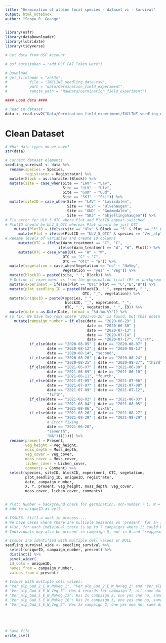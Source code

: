 ```yaml
---
title: "Germination of alpine focal species - dataset vi - Survival"
output: html_notebook
author: "Sonya R. Geange"
---
```



```r
library(osfr)
library(dataDownloader)
library(lubridate)
library(tidyverse)

# Get data from OSF Account

# osf_auth(token = "add OSF PAT Token Here") 

# Download 
# get_file(node = "zhk3m",
#          file = "INCLINE_seedling_data.csv",
#          path = "data/Germination_field_experiment",
#          remote_path = "RawData/Germination_field_experiment")

#### Load data ####

# Read in dataset
data <- read.csv2("Data/Germination_field_experiment/INCLINE_seedling_data.csv", header = TRUE)

```



# Clean Dataset

```r

# What data types do we have?
str(data)

# Correct dataset elements
seedling_survival <- data %>%
  rename(species = Species,
         registrator = Registrator) %>% 
  mutate(Block = as.character(Block)) %>% 
  mutate(site = case_when(Site == "LAV" ~ "Lav",
                          Site == "ULV" ~ "Ulv",
                          Site == "GUD" ~ "Gud",
                          Site == "SKJ" ~ "Skj")) %>%
  mutate(siteID = case_when(Site == "LAV" ~ "Lavisdalen",
                            Site == "ULV" ~ "Ulvehaugen",
                            Site == "GUD" ~ "Gudmedalen",
                            Site == "SKJ" ~ "Skjellingahaugen")) %>%
# Fix error for ULV_5_OTC where Plot and PlotID appear switched
# PlotID should be ULV_5_OTC whereas Plot should be just OTC
    mutate(PlotID = ifelse(site == "Ulv" & Block == "5" & Plot == "5" & PlotID == "OTC" & species == "Ver_alp","ULV_5_OTC", PlotID)) %>% 
      mutate(Plot = ifelse(PlotID == "ULV_5_OTC" & species == "Ver_alp", "OTC", Plot)) %>% 
# Rename levels of variables and create ID columns
      mutate(OTC = ifelse(Warm_treatment == "C", "C",
                        ifelse(Warm_treatment == "W", "W", Plot))) %>% 
      mutate(OTC = case_when(OTC == "W" ~ "W",
                          OTC == "C" ~ "C",
                          OTC == "OTC" ~ "W")) %>%
  mutate(vegetation = case_when(Vegetation == "no" ~ "NoVeg",
                          Vegetation == "yes" ~ "Veg")) %>%
  mutate(blockID = paste0(site, "_", Block)) %>% 
  # Define if experiment is from the germination trial (E) or background demography monitoring (B)
  mutate(experiment = ifelse(Plot == "OTC"|Plot == "C","E","B")) %>% 
  mutate(plot_seedling_ID = paste0(blockID, "_", experiment, "_",
                                   OTC, "_", vegetation)) %>%
  mutate(uniqueID = paste0(species, "_",
                           blockID, "_", experiment, "_",
                           OTC, "_", vegetation, "_", ID)) %>%
  mutate(date = as.Date(Date, format = "%d.%m.%Y")) %>%
# To fix: We have two rows where "2021-06-26" is found, but this doesn't correspond to any field trips planned that season. We assume it's a mistake and should be "2021-08-06" and therefore campaign 7.
    mutate(campaign_number = if_else(date == "2020-06-29" | 
                                     date == "2020-06-30" | 
                                     date == "2020-07-13" | 
                                     date == "2020-07-14" |
                                     date == "2020-07-17", "first",
           if_else(date == "2020-08-05" | date == "2020-08-07" |
                   date == "2020-08-12" | date == "2020-08-13" |
                   date == "2020-08-14", "second",
           if_else(date == "2020-08-26" | date == "2020-08-24" |
                   date == "2020-08-25" | date == "2020-08-27", "third",
           if_else(date == "2021-06-07" | date == "2021-06-08" |
                   date == "2021-06-09" | date == "2021-06-10" |
                   date == "2021-06-11", "fourth", 
           if_else(date == "2021-07-05" | date == "2021-07-06" |
                   date == "2021-07-07" | date == "2021-07-08" |
                   date == "2021-07-09" | date == "2021-07-12",
                   "fifth",
           if_else(date == "2021-08-02" | date == "2021-08-03" |
                   date == "2021-08-04" | date == "2021-08-05" | 
                   date == "2021-08-06", "sixth",
           if_else(date == "2021-08-26" | date == "2021-08-27" |
                   date == "2021-08-28" | date == "2021-08-29" |
                   # Error fixing
                   date == "2021-06-26",
                   "seventh",
                   "NA")))))))) %>% 
  rename(present = Present,
         veg_height = Veg_height,
         moss_depth = Moss_depth,
         veg_cover = Veg_cover,
         moss_cover = Moss_cover,
         lichen_cover = Lichen_cover,
         comments = Comment) %>% 
  select(species, siteID, blockID, experiment, OTC, vegetation,
         plot_seedling_ID, uniqueID, registrator,
         date, campaign_number, 
         X, Y, present, veg_height, moss_depth, veg_cover,
         moss_cover, lichen_cover, comments)


# Plot: Number = background check for germination, non-number ? C, W = actual germination trial. Trial/Background.
# Add to uniqueID as well. 

# ISSUES: Still a work in process....
# We have cases where there are multiple measures on 'present' for an individual for a given campaign.
# Also, for each individual there is up to 7 campaigns where it could have been present, yet we do not have seven campaigns per individual.
# Individuals may also be present in campaign 5, not in 6 and 'reappear' in 8.

# Issues are identified with multiple cell values or NULL
seedling_survival_wide <- seedling_survival %>% 
  select(uniqueID, campaign_number, present) %>%
  distinct() %>% 
  pivot_wider(
  id_cols = uniqueID,
  names_from = campaign_number,
  values_from = present)

# Issues with multiple cell values:
# "Ver_alp_Gud_2_E_W_NoVeg_1", "Ver_alp_Gud_2_E_W_NoVeg_2" and "Ver_alp_Gud_2_E_W_NoVeg_3": First campaign 2x dates 2020-06-30 (no) and 2020-07-17 (yes), but dates are spread apart. Same registrator (RG). All pres in all bar 1x1 campaign option.
# "Ver_alp_Gud_4_E_W_Veg_5": Has 4 records for campaign 7, all same date 3x no, 1x yes, same registrator (CZ). Pres only in 2,3 and 1x7.
# "Ver_alp_Gud_5_E_W_NoVeg_13": Has 2x campaign 2, one yes one no, same date and registrar (RG). Pres only in 1x2
# "Ver_alp_Gud_5_E_W_NoVeg_16": Has 2x campaign 3, one yes one no, same date and registrar(RG)- Pres only in 2, 1x3, and 4.
# "Ver_alp_Gud_5_E_W_Veg_2": Has 2x campaign 2, one yes one no, same date and registrar (RG). Pres only in 1x2 and 3.





# Save file
write_csv()
```

